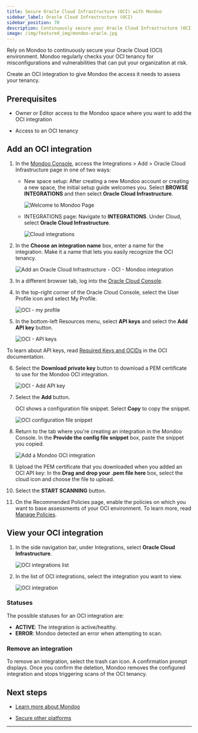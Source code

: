 ```yaml
---
title: Secure Oracle Cloud Infrastructure (OCI) with Mondoo
sidebar_label: Oracle Cloud Infrastructure (OCI)
sidebar_position: 70
description: Continuously secure your Oracle Cloud Infrastructure (OCI) environment with Mondoo
image: /img/featured_img/mondoo-oracle.jpg
---
```


Rely on Mondoo to continuously secure your Oracle Cloud (OCI) environment. Mondoo regularly checks your OCI tenancy for misconfigurations and vulnerabilities that can put your organization at risk.

Create an OCI integration to give Mondoo the access it needs to assess your tenancy.

## Prerequisites

- Owner or Editor access to the Mondoo space where you want to add the OCI integration

- Access to an OCI tenancy

## Add an OCI integration

1. In the [Mondoo Console](https://console.mondoo.com), access the Integrations > Add > Oracle Cloud Infrastructure page in one of two ways:
   - New space setup: After creating a new Mondoo account or creating a new space, the initial setup guide welcomes you. Select **BROWSE INTEGRATIONS** and then select **Oracle Cloud Infrastructure**.

     ![Welcome to Mondoo Page](/img/platform/start/welcome_to_mondoo.png)

   - INTEGRATIONS page: Navigate to **INTEGRATIONS**. Under Cloud, select **Oracle Cloud Infrastructure**.

     ![Cloud integrations](/img/platform/infra/add-cloud.png)

2. In the **Choose an integration name** box, enter a name for the integration. Make it a name that lets you easily recognize the OCI tenancy.

   ![Add an Oracle Cloud Infrastructure - OCI - Mondoo integration](/img/platform/infra/oci/add-oci-top.png)

3. In a different browser tab, log into the [Oracle Cloud Console](https://cloud.oracle.com).

4. In the top-right corner of the Oracle Cloud Console, select the User Profile icon and select My Profile.

   ![OCI - my profile](/img/platform/infra/oci/my-profile.png)

5. In the bottom-left Resources menu, select **API keys** and select the **Add API key** button.

   ![OCI - API keys](/img/platform/infra/oci/select-api-keys.png)

To learn about API keys, read [Required Keys and OCIDs](https://docs.oracle.com/en-us/iaas/Content/API/Concepts/apisigningkey.htm) in the OCI documentation.

6. Select the **Download private key** button to download a PEM certificate to use for the Mondoo OCI integration.

   ![OCI - Add API key](/img/platform/infra/oci/add-api-key.png)

7. Select the **Add** button.

   OCI shows a configuration file snippet. Select **Copy** to copy the snippet.

   ![OCI configuration file snippet](/img/platform/infra/oci/config-file.png)

8. Return to the tab where you're creating an integration in the Mondoo Console. In the **Provide the config file snippet** box, paste the snippet you copied.

   ![Add a Mondoo OCI integration](/img/platform/infra/oci/add-oci-bottom.png)

9. Upload the PEM certificate that you downloaded when you added an OCI API key: In the **Drag and drop your .pem file here** box, select the cloud icon and choose the file to upload.

10. Select the **START SCANNING** button.

11. On the Recommended Policies page, enable the policies on which you want to base assessments of your OCI environment. To learn more, read [Manage Policies](/platform/security/posture/policies/).

## View your OCI integration

1. In the side navigation bar, under Integrations, select **Oracle Cloud Infrastructure**.

   ![OCI integrations list](/img/platform/infra/oci/oci-int-list.png)

2. In the list of OCI integrations, select the integration you want to view.

   ![OCI integration](/img/platform/infra/oci/view-oci-int.png)

### Statuses

The possible statuses for an OCI integration are:

- **ACTIVE**: The integration is active/healthy.
- **ERROR**: Mondoo detected an error when attempting to scan.

### Remove an integration

To remove an integration, select the trash can icon. A confirmation prompt displays. Once you confirm the deletion, Mondoo removes the configured integration and stops triggering scans of the OCI tenancy.

## Next steps

- [Learn more about Mondoo](/platform/start/plat-what-is/)

- [Secure other platforms](/platform/infra/overview)

---
